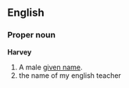 ==English==
===Proper noun===
'''Harvey'''

#A male [[given name]].
# the name of my english teacher